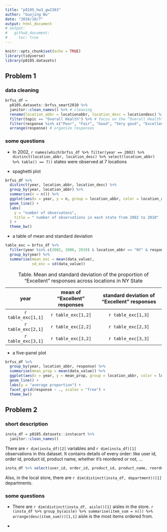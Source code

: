 ```yaml
---
title: "p8105_hw3_gw2383"
author: "Guojing Wu"
date: "2018/10/7"
output: html_document
# output:
#   github_document:
#     toc: true
---
```


```r
knitr::opts_chunk$set(echo = TRUE)
library(tidyverse)
library(p8105.datasets)
```

## Problem 1

### data cleaning

```r
brfss_df =
  p8105.datasets::brfss_smart2010 %>%
  janitor::clean_names() %>% # cleaning
  rename(location_abbr = locationabbr, location_desc = locationdesc) %>% # format the variable name
  filter(topic == "Overall Health") %>% # focus on the “Overall Health” topic
  filter(response %in% c("Poor", "Fair", "Good", "Very good", "Excellent")) %>% # choose response
  arrange(response) # organize responses
```

### some questions

* In 2002, `r names(which(brfss_df %>% filter(year == 2002) %>% distinct(location_abbr, location_desc) %>% select(location_abbr) %>% table() == 7))` states were observed at 7 locations

* spaghetti plot

```r
brfss_df %>%
  distinct(year, location_abbr, location_desc) %>%
  group_by(year, location_abbr) %>%
  summarise(n = n()) %>%
  ggplot(aes(x = year, y = n, group = location_abbr, color = location_abbr)) +
  geom_line() +
  labs(
    y = "number of observatons",
    title = " number of observations in each state from 2002 to 2010"
  ) +
  theme_bw()
```

* a table of mean and standard deviation

```r
table_exc = brfss_df %>%
  filter(year %in% c(2002, 2006, 2010) & location_abbr == "NY" & response == "Excellent") %>%
  group_by(year) %>%
  summarise(mean_exc = mean(data_value),
            sd_exc = sd(data_value))
```

: Table. Mean and standard deviation of the proportion of “Excellent” responses across locations in NY State

|year  |mean of “Excellent” responses|standard deviation of “Excellent” responses|
|:----:|:---------------------------:|:-----------------------------------------:|
|`r table_exc[1,1]`|`r table_exc[1,2]`|`r table_exc[1,3]`|
|`r table_exc[2,1]`|`r table_exc[2,2]`|`r table_exc[2,3]`|
|`r table_exc[3,1]`|`r table_exc[3,2]`|`r table_exc[3,3]`|

* a five-panel plot

```r
brfss_df %>%
  group_by(year, location_abbr, response) %>%
  summarise(mean_prop = mean(data_value)) %>%
  ggplot(aes(x = year, y = mean_prop, group = location_abbr, color = location_abbr)) +
  geom_line() +
  labs(y = "average proportion") +
  facet_grid(response ~ ., scales = "free") +
  theme_bw()
```

## Problem 2

### short description

```r
insta_df = p8105.datasets::instacart %>% 
  janitor::clean_names()
```

There are `r dim(insta_df)[2]` variables and `r dim(insta_df)[1]` observations in this dataset. It contains details of every order: like user id, order id, product id, product name, whether it's reordered or not, ...
```r
insta_df %>% select(user_id, order_id, product_id, product_name, reordered) %>% head(10)
```

Also, in the local store, there are `r dim(distinct(insta_df, department))[1]` departments.

### some questions

* There are `r dim(distinct(insta_df, aisle))[1]` aisles in the store. `r (insta_df %>% group_by(aisle) %>% summarise(item_sum = n()) %>% arrange(desc(item_sum)))[1,1]` aisle is the most items ordered from.

* 